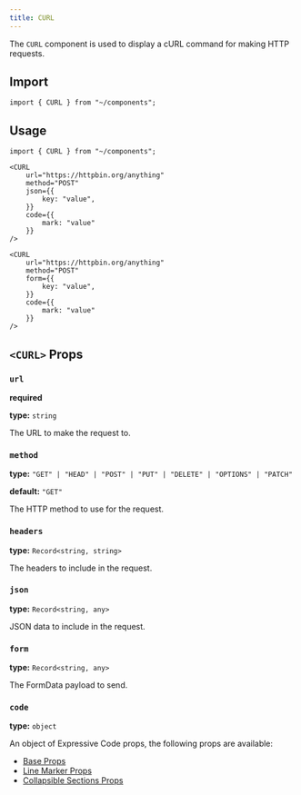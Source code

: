 ```yaml
---
title: CURL
---
```


The `CURL` component is used to display a cURL command for making HTTP requests.

## Import

```mdx
import { CURL } from "~/components";
```

## Usage

```mdx live
import { CURL } from "~/components";

<CURL
	url="https://httpbin.org/anything"
	method="POST"
	json={{
		key: "value",
	}}
	code={{
		mark: "value"
	}}
/>

<CURL
	url="https://httpbin.org/anything"
	method="POST"
	form={{
		key: "value",
	}}
	code={{
		mark: "value"
	}}
/>
```

## `<CURL>` Props

### `url`

**required**

**type:** `string`

The URL to make the request to.

### `method`

**type:** `"GET" | "HEAD" | "POST" | "PUT" | "DELETE" | "OPTIONS" | "PATCH"`

**default:** `"GET"`

The HTTP method to use for the request.

### `headers`

**type:** `Record<string, string>`

The headers to include in the request.

### `json`

**type:** `Record<string, any>`

JSON data to include in the request.

### `form`

**type:** `Record<string, any>`

The FormData payload to send.

### `code`

**type:** `object`

An object of Expressive Code props, the following props are available:

- [Base Props](https://expressive-code.com/key-features/code-component/#available-props)
- [Line Marker Props](https://expressive-code.com/key-features/text-markers/#props)
- [Collapsible Sections Props](https://expressive-code.com/plugins/collapsible-sections/#props)